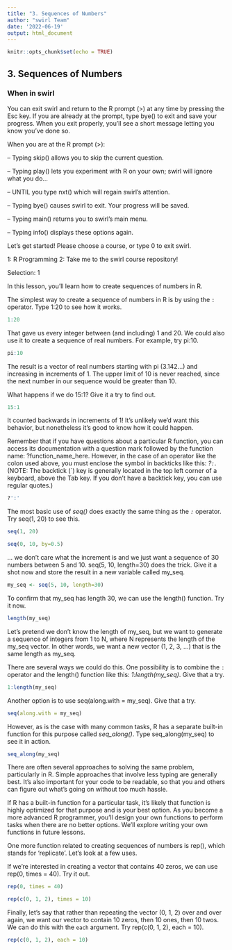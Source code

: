 ```yaml
---
title: "3. Sequences of Numbers"
author: "swirl Team"
date: '2022-06-19'
output: html_document
---
```


```r
knitr::opts_chunk$set(echo = TRUE)
```
## 3. Sequences of Numbers
### When in swirl

You can exit swirl and return to the R prompt (>) at any time by pressing the Esc key.
If you are already at the prompt, type bye() to exit and save your progress. When you
exit properly, you'll see a short message letting you know you've done so.

When you are at the R prompt (>):

-- Typing skip() allows you to skip the current question.

-- Typing play() lets you experiment with R on your own; swirl will ignore what you do...

-- UNTIL you type nxt() which will regain swirl's attention.

-- Typing bye() causes swirl to exit. Your progress will be saved.

-- Typing main() returns you to swirl's main menu.

-- Typing info() displays these options again.

Let's get started!
Please choose a course, or type 0 to exit swirl.

1: R Programming
2: Take me to the swirl course repository!

Selection: 1

In this lesson, you'll learn how to create sequences of numbers in R.

The simplest way to create a sequence of numbers in R is by using the `:` 
operator. Type 1:20 to see how it works.

```r
1:20
```
That gave us every integer between (and including) 1 and 20. We could also use it to
create a sequence of real numbers. For example, try pi:10.

```r
pi:10
``` 
The result is a vector of real numbers starting with pi (3.142...) and increasing in
increments of 1. The upper limit of 10 is never reached, since the next number in our
sequence would be greater than 10.

What happens if we do 15:1? Give it a try to find out.

```r
15:1
``` 

It counted backwards in increments of 1! It's unlikely we'd want this behavior, but
nonetheless it's good to know how it could happen.

Remember that if you have questions about a particular R function, you can access its
documentation with a question mark followed by the function name: ?function_name_here.
However, in the case of an operator like the colon used above, you must enclose the
symbol in backticks like this: *?`:`*. (NOTE: The backtick (`) key is generally located in
the top left corner of a keyboard, above the Tab key. If you don't have a backtick key,
you can use regular quotes.)

```r
?':'
```

The most basic use of *seq()* does exactly the same thing as the *`:`* operator. Try seq(1,
20) to see this.


```r
seq(1, 20)
```

```r
seq(0, 10, by=0.5)
```
... we don't care what the increment is and we just want a sequence of 30 numbers
between 5 and 10. seq(5, 10, length=30) does the trick. Give it a shot now and store the
result in a new variable called my_seq.

```r
my_seq <- seq(5, 10, length=30)
```

 To confirm that my_seq has length 30, we can use the length() function. Try it now.

```r
length(my_seq)
```
Let's pretend we don't know the length of my_seq, but we want to generate a sequence of
integers from 1 to N, where N represents the length of the my_seq vector. In other
words, we want a new vector (1, 2, 3, ...) that is the same length as my_seq.
                         
There are several ways we could do this. One possibility is to combine the `:` operator
and the length() function like this: *1:length(my_seq)*. Give that a try.

```r
1:length(my_seq)
```

Another option is to use seq(along.with = my_seq). Give that a try.

```r
seq(along.with = my_seq)
```
However, as is the case with many common tasks, R has a separate built-in function for
this purpose called *seq_along()*. Type seq_along(my_seq) to see it in action.
```r
seq_along(my_seq)

```
There are often several approaches to solving the same problem, particularly in R.
Simple approaches that involve less typing are generally best. It's also important for
your code to be readable, so that you and others can figure out what's going on without
too much hassle.

If R has a built-in function for a particular task, it's likely that function is highly
optimized for that purpose and is your best option. As you become a more advanced R
programmer, you'll design your own functions to perform tasks when there are no better
options. We'll explore writing your own functions in future lessons.

One more function related to creating sequences of numbers is rep(), which stands for
'replicate'. Let's look at a few uses.

If we're interested in creating a vector that contains 40 zeros, we can use rep(0, times
= 40). Try it out.

```r
rep(0, times = 40)
```

```r
rep(c(0, 1, 2), times = 10)
```
Finally, let's say that rather than repeating the vector (0, 1, 2) over and over again,
we want our vector to contain 10 zeros, then 10 ones, then 10 twos. We can do this with
the `each` argument. Try rep(c(0, 1, 2), each = 10).

```r
rep(c(0, 1, 2), each = 10)
```
